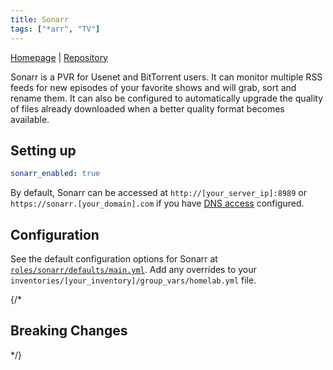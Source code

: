 ```yaml
---
title: Sonarr
tags: ["*arr", "TV"]
---
```



[Homepage](https://sonarr.tv/) |
[Repository](https://github.com/Sonarr/Sonarr)

<Tags tags={frontmatter.tags} />

Sonarr is a PVR for Usenet and BitTorrent users. It can monitor multiple RSS feeds for new episodes of your favorite shows and will grab, sort and rename them. It can also be configured to automatically upgrade the quality of files already downloaded when a better quality format becomes available.

## Setting up

```yaml title="inventories/homelab/group_vars/homelab.yml"
sonarr_enabled: true
```

By default, Sonarr can be accessed at `http://[your_server_ip]:8989` or `https://sonarr.[your_domain].com` if you have [DNS access](../guides/dns-access) configured.

## Configuration

See the default configuration options for Sonarr at [`roles/sonarr/defaults/main.yml`](https://github.com/Dylancyclone/ansible-homelab-orchestration/blob/main/roles/sonarr/defaults/main.yml).
Add any overrides to your `inventories/[your_inventory]/group_vars/homelab.yml` file.

{/* 

## Breaking Changes

*/}
